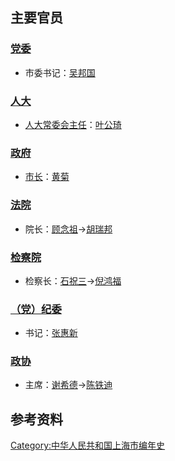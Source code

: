 {{Unreferenced|time=2020-08-13T08:43:42+00:00}}
{{上海年表|1993}}
{{C20YearInTopic|1993年}}
{{上海歷史}}
== 主要官员 ==

=== [[中国共产党上海市委员会|党委]] ===

* 市委书记：[[吴邦国|吴邦国]]

=== [[上海市人民代表大会|人大]] ===

* [[上海市人民代表大會常務委員會|人大常委会主任]]：[[叶公琦|叶公琦]]

=== [[上海市人民政府|政府]] ===

* [[上海市行政长官列表|市长]]：[[黄菊|黄菊]]

=== [[上海市高级人民法院|法院]] ===

* 院长：[[顾念祖|顾念祖]]→[[胡瑞邦|胡瑞邦]]

=== [[上海市人民检察院|检察院]] ===

* 检察长：[[石祝三|石祝三]]→[[倪鸿福|倪鸿福]]

=== [[中国共产党上海市纪律检查委员会|（党）纪委]] ===

* 书记：[[张惠新|张惠新]]

=== [[中国人民政治协商会议上海市委员会|政协]] ===

* 主席：[[谢希德|谢希德]]→[[陈铁迪|陈铁迪]]

== 参考资料 ==
{{reflist}}


[[Category:中华人民共和国上海市编年史|Category:中华人民共和国上海市编年史]]